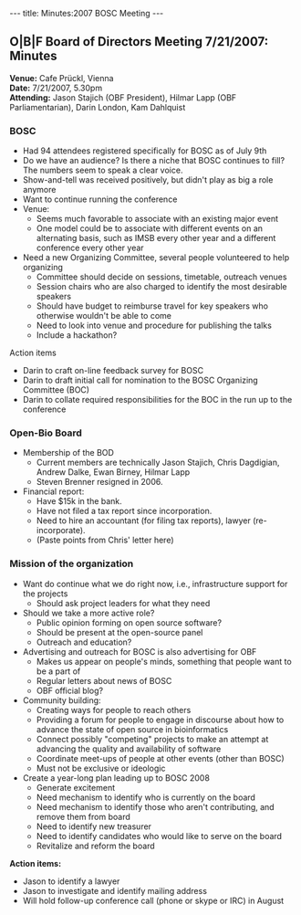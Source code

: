 ---
title: Minutes:2007 BOSC Meeting
---

==O|B|F Board of Directors  Meeting 7/21/2007: Minutes==

'''Venue:''' Cafe Pr&uuml;ckl, Vienna<br/>
'''Date:''' 7/21/2007, 5.30pm<br/>
'''Attending:''' Jason Stajich (OBF President), Hilmar Lapp (OBF Parliamentarian), Darin London, Kam Dahlquist
 
===BOSC===

* Had 94 attendees registered specifically for BOSC as of July 9th
* Do we have an audience? Is there a niche that BOSC continues to fill? The numbers seem to speak a clear voice.
* Show-and-tell was received positively, but didn't play as big a role anymore
* Want to continue running the conference
* Venue:
** Seems much favorable to associate with an existing major event
** One model could be to associate with different events on an alternating basis, such as IMSB every other year and a different conference every other year
* Need a new Organizing Committee, several people volunteered to help organizing
** Committee should decide on sessions, timetable, outreach venues
** Session chairs who are also charged to identify the most desirable speakers
** Should have budget to reimburse travel for key speakers who otherwise wouldn't be able to come
** Need to look into venue and procedure for publishing the talks
** Include a hackathon?

Action items
* Darin to craft on-line feedback survey for BOSC
* Darin to draft initial call for nomination to the BOSC Organizing Committee (BOC)
* Darin to collate required responsibilities for the BOC in the run up to the conference

===Open-Bio Board===
* Membership of the BOD
** Current members are technically Jason Stajich, Chris Dagdigian, Andrew Dalke, Ewan Birney, Hilmar Lapp
** Steven Brenner resigned in 2006.
* Financial report:
** Have $15k in the bank.
** Have not filed a tax report since incorporation. 
** Need to hire an accountant (for filing tax reports), lawyer (re-incorporate).
** (Paste points from Chris' letter here)

===Mission of the organization===

* Want do continue what we do right now, i.e., infrastructure support for the projects
** Should ask project leaders for what they need
* Should we take a more active role?
** Public opinion forming on open source software?
** Should be present at the open-source panel
** Outreach and education?
* Advertising and outreach for BOSC is also advertising for OBF
** Makes us appear on people's minds, something that people want to be a part of
** Regular letters about news of BOSC
** OBF official blog?
* Community building:
** Creating ways for people to reach others
** Providing a forum for people to engage in discourse about how to advance the state of open source in bioinformatics
** Connect possibly "competing" projects to make an attempt at advancing the quality and availability of software
** Coordinate meet-ups of people at other events (other than BOSC)
** Must not be exclusive or ideologic
* Create a year-long plan leading up to BOSC 2008
** Generate excitement
** Need mechanism to identify who is currently on the board
** Need mechanism to identify those who aren't contributing, and remove them from board
** Need to identify new treasurer
** Need to identify candidates who would like to serve on the board
** Revitalize and reform the board

'''Action items:'''
* Jason to identify a lawyer
* Jason to investigate and identify mailing address
* Will hold follow-up conference call (phone or skype or IRC) in August